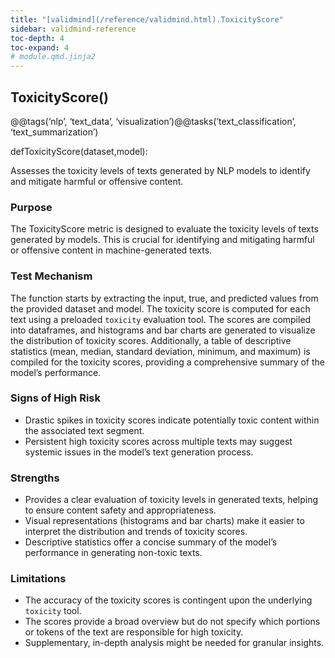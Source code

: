 ```yaml
---
title: "[validmind](/reference/validmind.html).ToxicityScore"
sidebar: validmind-reference
toc-depth: 4
toc-expand: 4
# module.qmd.jinja2
---
```


<!-- function.qmd.jinja2 -->

## ToxicityScore[()]{.muted}

<!-- signatures.jinja2 -->

::: {.signature}

<span class="decorators"><span class="decorator">@<span class="n">@tags(<span class="s">'nlp'</span>, <span class="s">'text_data'</span>, <span class="s">'visualization'</span>)</span></span><span class="decorator">@<span class="n">@tasks(<span class="s">'text_classification'</span>, <span class="s">'text_summarization'</span>)</span></span></span>

<span class="kw">def</span><span class="name">ToxicityScore</span>(<span class="params"><span class="n">dataset</span><span class="muted">,</span></span><span class="params"><span class="n">model</span></span>):

:::

<!-- docstring.jinja2 -->

Assesses the toxicity levels of texts generated by NLP models to identify and mitigate harmful or offensive content.

### Purpose

The ToxicityScore metric is designed to evaluate the toxicity levels of texts generated by models. This is crucial for identifying and mitigating harmful or offensive content in machine-generated texts.

### Test Mechanism

The function starts by extracting the input, true, and predicted values from the provided dataset and model. The toxicity score is computed for each text using a preloaded `toxicity` evaluation tool. The scores are compiled into dataframes, and histograms and bar charts are generated to visualize the distribution of toxicity scores. Additionally, a table of descriptive statistics (mean, median, standard deviation, minimum, and maximum) is compiled for the toxicity scores, providing a comprehensive summary of the model's performance.

### Signs of High Risk

- Drastic spikes in toxicity scores indicate potentially toxic content within the associated text segment.
- Persistent high toxicity scores across multiple texts may suggest systemic issues in the model's text generation process.

### Strengths

- Provides a clear evaluation of toxicity levels in generated texts, helping to ensure content safety and appropriateness.
- Visual representations (histograms and bar charts) make it easier to interpret the distribution and trends of toxicity scores.
- Descriptive statistics offer a concise summary of the model's performance in generating non-toxic texts.

### Limitations

- The accuracy of the toxicity scores is contingent upon the underlying `toxicity` tool.
- The scores provide a broad overview but do not specify which portions or tokens of the text are responsible for high toxicity.
- Supplementary, in-depth analysis might be needed for granular insights.
